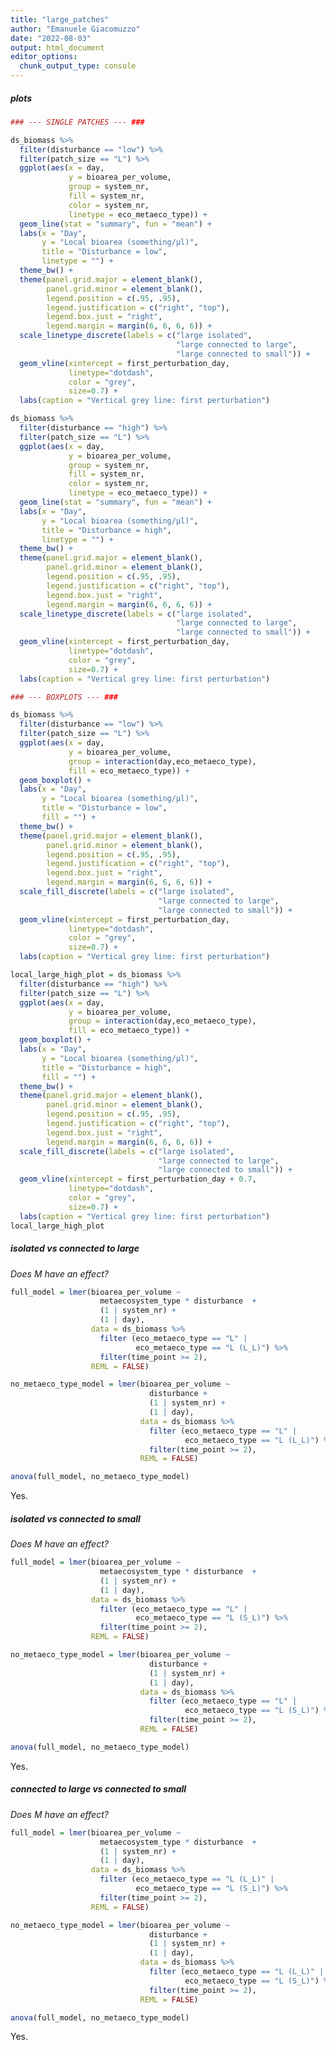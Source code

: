 ```yaml
---
title: "large_patches"
author: "Emanuele Giacomuzzo"
date: "2022-08-03"
output: html_document
editor_options: 
  chunk_output_type: console
---
```


##### plots

```r

### --- SINGLE PATCHES --- ###

ds_biomass %>%
  filter(disturbance == "low") %>%
  filter(patch_size == "L") %>%
  ggplot(aes(x = day,
             y = bioarea_per_volume,
             group = system_nr,
             fill = system_nr,
             color = system_nr,
             linetype = eco_metaeco_type)) +
  geom_line(stat = "summary", fun = "mean") + 
  labs(x = "Day",
       y = "Local bioarea (something/μl)",
       title = "Disturbance = low",
       linetype = "") +
  theme_bw() +
  theme(panel.grid.major = element_blank(), 
        panel.grid.minor = element_blank(),
        legend.position = c(.95, .95),
        legend.justification = c("right", "top"),
        legend.box.just = "right",
        legend.margin = margin(6, 6, 6, 6)) +
  scale_linetype_discrete(labels = c("large isolated",
                                     "large connected to large",
                                     "large connected to small")) +
  geom_vline(xintercept = first_perturbation_day, 
             linetype="dotdash", 
             color = "grey", 
             size=0.7) +
  labs(caption = "Vertical grey line: first perturbation")

ds_biomass %>%
  filter(disturbance == "high") %>%
  filter(patch_size == "L") %>%
  ggplot(aes(x = day,
             y = bioarea_per_volume,
             group = system_nr,
             fill = system_nr,
             color = system_nr,
             linetype = eco_metaeco_type)) +
  geom_line(stat = "summary", fun = "mean") + 
  labs(x = "Day",
       y = "Local bioarea (something/μl)",
       title = "Disturbance = high",
       linetype = "") +
  theme_bw() +
  theme(panel.grid.major = element_blank(), 
        panel.grid.minor = element_blank(),
        legend.position = c(.95, .95),
        legend.justification = c("right", "top"),
        legend.box.just = "right",
        legend.margin = margin(6, 6, 6, 6)) +
  scale_linetype_discrete(labels = c("large isolated",
                                     "large connected to large",
                                     "large connected to small")) +
  geom_vline(xintercept = first_perturbation_day, 
             linetype="dotdash", 
             color = "grey", 
             size=0.7) +
  labs(caption = "Vertical grey line: first perturbation")

### --- BOXPLOTS --- ###

ds_biomass %>%
  filter(disturbance == "low") %>%
  filter(patch_size == "L") %>%
  ggplot(aes(x = day,
             y = bioarea_per_volume,
             group = interaction(day,eco_metaeco_type),
             fill = eco_metaeco_type)) +
  geom_boxplot() +
  labs(x = "Day",
       y = "Local bioarea (something/μl)",
       title = "Disturbance = low",
       fill = "") +
  theme_bw() +
  theme(panel.grid.major = element_blank(), 
        panel.grid.minor = element_blank(),
        legend.position = c(.95, .95),
        legend.justification = c("right", "top"),
        legend.box.just = "right",
        legend.margin = margin(6, 6, 6, 6)) +
  scale_fill_discrete(labels = c("large isolated", 
                                 "large connected to large",
                                 "large connected to small")) +
  geom_vline(xintercept = first_perturbation_day, 
             linetype="dotdash", 
             color = "grey", 
             size=0.7) +
  labs(caption = "Vertical grey line: first perturbation")

local_large_high_plot = ds_biomass %>%
  filter(disturbance == "high") %>%
  filter(patch_size == "L") %>%
  ggplot(aes(x = day,
             y = bioarea_per_volume,
             group = interaction(day,eco_metaeco_type),
             fill = eco_metaeco_type)) +
  geom_boxplot() +
  labs(x = "Day",
       y = "Local bioarea (something/μl)",
       title = "Disturbance = high",
       fill = "") +
  theme_bw() +
  theme(panel.grid.major = element_blank(), 
        panel.grid.minor = element_blank(),
        legend.position = c(.95, .95),
        legend.justification = c("right", "top"),
        legend.box.just = "right",
        legend.margin = margin(6, 6, 6, 6)) +
  scale_fill_discrete(labels = c("large isolated", 
                                 "large connected to large",
                                 "large connected to small")) +
  geom_vline(xintercept = first_perturbation_day + 0.7, 
             linetype="dotdash", 
             color = "grey", 
             size=0.7) +
  labs(caption = "Vertical grey line: first perturbation")
local_large_high_plot
```

##### isolated vs connected to large

*Does M have an effect?*

```r
full_model = lmer(bioarea_per_volume ~
                    metaecosystem_type * disturbance  +
                    (1 | system_nr) +
                    (1 | day),
                  data = ds_biomass %>%
                    filter (eco_metaeco_type == "L" |
                            eco_metaeco_type == "L (L_L)") %>%
                    filter(time_point >= 2),
                  REML = FALSE)

no_metaeco_type_model = lmer(bioarea_per_volume ~
                               disturbance +
                               (1 | system_nr) +
                               (1 | day),
                             data = ds_biomass %>%
                               filter (eco_metaeco_type == "L" |
                                       eco_metaeco_type == "L (L_L)") %>%
                               filter(time_point >= 2),
                             REML = FALSE)

anova(full_model, no_metaeco_type_model)
```

Yes.

##### isolated vs connected to small

*Does M have an effect?*

```r
full_model = lmer(bioarea_per_volume ~
                    metaecosystem_type * disturbance  +
                    (1 | system_nr) +
                    (1 | day),
                  data = ds_biomass %>%
                    filter (eco_metaeco_type == "L" |
                            eco_metaeco_type == "L (S_L)") %>%
                    filter(time_point >= 2),
                  REML = FALSE)

no_metaeco_type_model = lmer(bioarea_per_volume ~
                               disturbance +
                               (1 | system_nr) +
                               (1 | day),
                             data = ds_biomass %>%
                               filter (eco_metaeco_type == "L" |
                                       eco_metaeco_type == "L (S_L)") %>%
                               filter(time_point >= 2),
                             REML = FALSE)

anova(full_model, no_metaeco_type_model)
```

Yes.

##### connected to large vs connected to small

*Does M have an effect?*

```r
full_model = lmer(bioarea_per_volume ~
                    metaecosystem_type * disturbance  +
                    (1 | system_nr) +
                    (1 | day),
                  data = ds_biomass %>%
                    filter (eco_metaeco_type == "L (L_L)" |
                            eco_metaeco_type == "L (S_L)") %>%
                    filter(time_point >= 2),
                  REML = FALSE)

no_metaeco_type_model = lmer(bioarea_per_volume ~
                               disturbance +
                               (1 | system_nr) +
                               (1 | day),
                             data = ds_biomass %>%
                               filter (eco_metaeco_type == "L (L_L)" |
                                       eco_metaeco_type == "L (S_L)") %>%
                               filter(time_point >= 2),
                             REML = FALSE)

anova(full_model, no_metaeco_type_model)
```

Yes.
